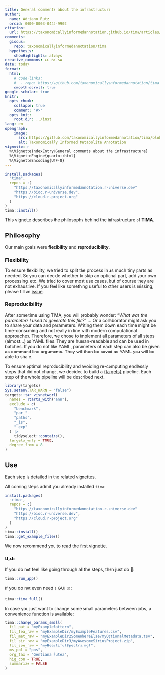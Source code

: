 ```yaml
---
title: General comments about the infrastructure
author: 
  name: Adriano Rutz
  orcid: 0000-0003-0443-9902
citation:
  url: https://taxonomicallyinformedannotation.github.io/tima/articles/tima.html
comments:
  giscus: 
    repo: taxonomicallyinformedannotation/tima
  hypothesis:
    showHighlights: always
creative_commons: CC BY-SA
date: today
format:
  html:
    # code-links:
    #  - repo: https://github.com/taxonomicallyinformedannotation/tima
    smooth-scroll: true
google-scholar: true
knitr:
  opts_chunk:
    collapse: true
    comment: '#>'
  opts_knit:
    root.dir: ../inst
lang: en
opengraph:
    image:
      src: https://github.com/taxonomicallyinformedannotation/tima/blob/main/man/figures/logo.svg
      alt: Taxonomically Informed Metabolite Annotation
vignette: >
  %\VignetteIndexEntry{General comments about the infrastructure}
  %\VignetteEngine{quarto::html}
  %\VignetteEncoding{UTF-8}
---
```


```r
install.packages(
  "tima",
  repos = c(
    "https://taxonomicallyinformedannotation.r-universe.dev",
    "https://bioc.r-universe.dev",
    "https://cloud.r-project.org"
  )
)
tima::install()
```

This vignette describes the philosophy behind the infrastructure of **TIMA**.

## Philosophy

Our main goals were **flexibility** and **reproducibility**.

### Flexibility

To ensure flexibility, we tried to split the process in as much tiny parts as needed.
So you can decide whether to skip an optional part, add your own processing, etc.
We tried to cover most use cases, but of course they are not exhaustive.
If you feel like something useful to other users is missing, please fill an [issue](https://github.com/taxonomicallyinformedannotation/tima/issues).

### Reproducibility

After some time using TIMA, you will probably wonder:
"*What was the parameters I used to generate this file?*" ...
Or a collaborator might ask you to share your data and parameters.
Writing them down each time might be time-consuming and not really in line with modern computational approaches.
Therefore, we chose to implement all parameters of all steps (almost...) as YAML files.
They are human-readable and can be used in batches.
If you do not like YAML, parameters of each step can also be given as command line arguments.
They will then be saved as YAML you will be able to share.

To ensure optimal reproducibility and avoiding re-computing endlessly steps that did not change, we decided to build a [{targets}](https://books.ropensci.org/targets/) pipeline.
Each step of the whole pipeline will be described next.

```r
library(targets)
Sys.setenv(TAR_WARN = "false")
targets::tar_visnetwork(
  names = starts_with("ann"),
  exclude = c(
    "benchmark",
    "par_",
    "paths",
    "_is",
    "_exp"
  ) |>
    tidyselect::contains(),
  targets_only = TRUE,
  degree_from = 8
)
```

## Use

Each step is detailed in the related [vignettes](https://taxonomicallyinformedannotation.github.io/tima/articles).

All coming steps admit you already installed `tima`:

```r
install.packages(
  "tima",
  repos = c(
    "https://taxonomicallyinformedannotation.r-universe.dev",
    "https://bioc.r-universe.dev",
    "https://cloud.r-project.org"
  )
)
tima::install()
tima::get_example_files()
```

We now recommend you to read the [first vignette](https://taxonomicallyinformedannotation.github.io/tima/articles/I-gathering.html).

### tl;dr

If you do not feel like going through all the steps, then just do 🚀:

```r
tima::run_app()
```

If you do not even need a GUI ☠️:

```r
tima::tima_full()
```

In case you just want to change some small parameters between jobs, a convenience function is available:

```r
tima::change_params_small(
  fil_pat = "myExamplePattern",
  fil_fea_raw = "myExampleDir/myExampleFeatures.csv",
  fil_met_raw = "myExampleDir2SomeWhereElse/myOptionalMetadata.tsv",
  fil_sir_raw = "myExampleDir3/myAwesomeSiriusProject.zip",
  fil_spe_raw = "myBeautifulSpectra.mgf",
  ms_pol = "pos",
  org_tax = "Gentiana lutea",
  hig_con = TRUE,
  summarize = FALSE
)
```
